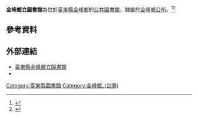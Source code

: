 {{Expand|time=2014-12-20}}
{{Infobox library
| library_name       = 臺東縣金峰鄉立圖書館
| library_logo       = 
| image              = 
| caption            = 
| location           = [[臺東縣|臺東縣]][[金峰鄉_(台灣)|金峰鄉]]正興村8鄰106號
| type               =公共圖書館 
| num_branches       =無 
| num_employees      =2
| established        = 
| items_collected    = 
| collection_size    = 
| legal_deposit      = 
| req_to_access      = 開放予任何需要使用館藏與服務者
| budget             = 
| director           =呂朝強 
| website            = [http://www.nlpi.edu.tw/LibShow.aspx?KeyID=12780e5b-979c-49c1-a521-b958162b69f7 臺東縣金峰鄉立圖書館]odf
|phone_num=089-783319|fax_num=089-782549|e-mail=m01@mail.ccl.ttct.edu.tw|name_en=Taitung County Jinfeng Township Library}}

'''金峰鄉立圖書館'''為位於[[臺東縣|臺東縣]][[金峰鄉_(台灣)|金峰鄉]]的[[公共圖書館|公共圖書館]]，隸屬於[[金峰鄉公所|金峰鄉公所]]。<ref>{{Cite web|title=鄉立圖書館|url=https://www.ttjfng.gov.tw/home/index.php/library|accessdate=2019-08-29|author=|date=|format=|publisher=台東縣金峰鄉公所|language=zh-tw|archive-date=2019-08-29|archive-url=https://web.archive.org/web/20190829051504/https://www.ttjfng.gov.tw/home/index.php/library|dead-url=no}}</ref><ref>{{Cite web|title=臺東縣金峰鄉立圖書館 Taitung County Jinfeng Township Library|url=http://libstat.ncl.edu.tw/statFront/fairhouse/fsearch_lib.jsp?id=L3515000|accessdate=2019-08-29|author=|date=|format=|publisher=國家圖書館圖書館|language=zh-tw}}</ref>

== 參考資料 ==
{{reflist}}

== 外部連結 ==
*[https://www.ttjfng.gov.tw/home/index.php/library 臺東縣金峰鄉立圖書館] {{Wayback|url=https://www.ttjfng.gov.tw/home/index.php/library |date=20190829051504 }}
*{{Facebook|金峰鄉立圖書館暨部落圖書資訊站-284741461637938}}

{{中華民國公立圖書館}}


[[Category:臺東縣圖書館|Category:臺東縣圖書館]]
[[Category:金峰鄉_(台灣)|Category:金峰鄉_(台灣)]]